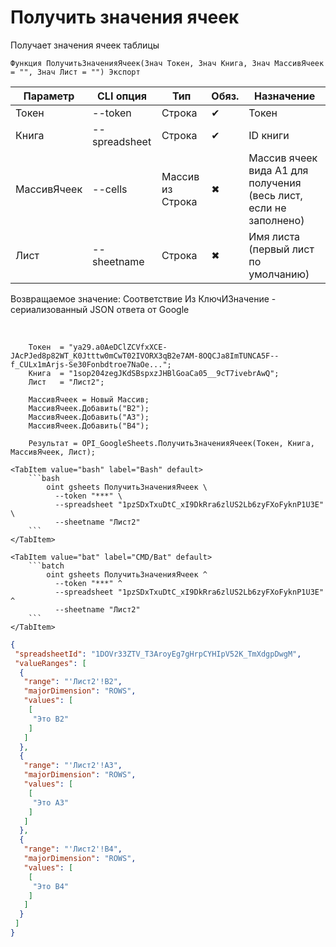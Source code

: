 ﻿---
sidebar_position: 3
---


# Получить значения ячеек
 Получает значения ячеек таблицы



`Функция ПолучитьЗначенияЯчеек(Знач Токен, Знач Книга, Знач МассивЯчеек = "", Знач Лист = "") Экспорт`

  | Параметр | CLI опция | Тип | Обяз. | Назначение |
  |-|-|-|-|-|
  | Токен | --token | Строка | &#x2714; | Токен |
  | Книга | --spreadsheet | Строка | &#x2714; | ID книги |
  | МассивЯчеек | --cells | Массив из Строка | &#x2716; | Массив ячеек вида А1 для получения (весь лист, если не заполнено) |
  | Лист | --sheetname | Строка | &#x2716; | Имя листа (первый лист по умолчанию) |

  
  Возвращаемое значение:   Соответствие Из КлючИЗначение - сериализованный JSON ответа от Google

<br/>




```bsl title="Пример использования для 1С:Предприятие/OneScript"
    Токен  = "ya29.a0AeDClZCVfxXCE-JAcPJed8p82WT_K0Jtttw0mCwT02IVORX3qB2e7AM-8OQCJa8ImTUNCA5F--f_CULx1mArjs-Se30Fonbdtroe7NaOe...";
    Книга  = "1sop204zegJKdSBspxzJHBlGoaCa05__9cT7ivebrAwQ";
    Лист   = "Лист2";

    МассивЯчеек = Новый Массив;
    МассивЯчеек.Добавить("B2");
    МассивЯчеек.Добавить("A3");
    МассивЯчеек.Добавить("B4");

    Результат = OPI_GoogleSheets.ПолучитьЗначенияЯчеек(Токен, Книга, МассивЯчеек, Лист);
```
    

 <Tabs>
  
    <TabItem value="bash" label="Bash" default>
        ```bash
            oint gsheets ПолучитьЗначенияЯчеек \
              --token "***" \
              --spreadsheet "1pzSDxTxuDtC_xI9DkRra6zlUS2Lb6zyFXoFyknP1U3E" \
              --sheetname "Лист2"
        ```
    </TabItem>
  
    <TabItem value="bat" label="CMD/Bat" default>
        ```batch
            oint gsheets ПолучитьЗначенияЯчеек ^
              --token "***" ^
              --spreadsheet "1pzSDxTxuDtC_xI9DkRra6zlUS2Lb6zyFXoFyknP1U3E" ^
              --sheetname "Лист2"
        ```
    </TabItem>
</Tabs>


```json title="Результат"
{
 "spreadsheetId": "1DOVr33ZTV_T3AroyEg7gHrpCYHIpV52K_TmXdgpDwgM",
 "valueRanges": [
  {
   "range": "'Лист2'!B2",
   "majorDimension": "ROWS",
   "values": [
    [
     "Это B2"
    ]
   ]
  },
  {
   "range": "'Лист2'!A3",
   "majorDimension": "ROWS",
   "values": [
    [
     "Это A3"
    ]
   ]
  },
  {
   "range": "'Лист2'!B4",
   "majorDimension": "ROWS",
   "values": [
    [
     "Это B4"
    ]
   ]
  }
 ]
}
```
